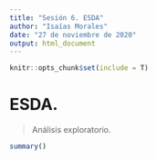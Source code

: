 ---
title: "Sesión 6. ESDA"
author: "Isaías Morales"
date: "27 de noviembre de 2020"
output: html_document
---

```{r setup, include=FALSE}
knitr::opts_chunk$set(include = T)

```

# ESDA.

> Análisis exploratorio.

```{r Librerías para lectura}

summary()


```


